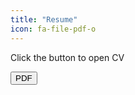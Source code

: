 ```yaml
---
title: "Resume"
icon: fa-file-pdf-o
---
```


<html>
  
<body>
  
    <p>Click the button to open CV</p>
  
    <button onclick="Open()">PDF</button>
  
    <script>
        function Open() {
            window.open("Mathlouthi_Narjes_Resume.pdf", "_blank");
        }
    </script>
    
  
</body>
  
</html>




